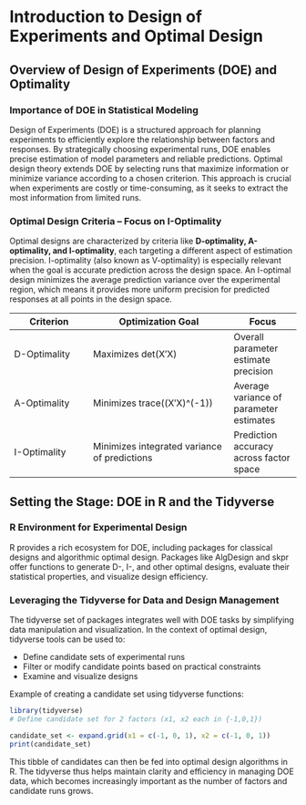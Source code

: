 # Introduction to Design of Experiments and Optimal Design

## Overview of Design of Experiments (DOE) and Optimality

### Importance of DOE in Statistical Modeling

Design of Experiments (DOE) is a structured approach for planning experiments to efficiently explore the relationship between factors and responses. By strategically choosing experimental runs, DOE enables precise estimation of model parameters and reliable predictions. Optimal design theory extends DOE by selecting runs that maximize information or minimize variance according to a chosen criterion. This approach is crucial when experiments are costly or time-consuming, as it seeks to extract the most information from limited runs.

### Optimal Design Criteria – Focus on I-Optimality

Optimal designs are characterized by criteria like **D-optimality, A-optimality, and I-optimality**, each targeting a different aspect of estimation precision. I-optimality (also known as V-optimality) is especially relevant when the goal is accurate prediction across the design space. An I-optimal design minimizes the average prediction variance over the experimental region, which means it provides more uniform precision for predicted responses at all points in the design space.

| Criterion | Optimization Goal | Focus |
|--------------------|-----------------------------------|-----------------|
| D-Optimality | Maximizes det(X′X) | Overall parameter estimate precision |
| A-Optimality | Minimizes trace((X′X)\^(-1)) | Average variance of parameter estimates |
| I-Optimality | Minimizes integrated variance of predictions | Prediction accuracy across factor space |

## Setting the Stage: DOE in R and the Tidyverse

### R Environment for Experimental Design

R provides a rich ecosystem for DOE, including packages for classical designs and algorithmic optimal design. Packages like AlgDesign and skpr offer functions to generate D-, I-, and other optimal designs, evaluate their statistical properties, and visualize design efficiency.

### Leveraging the Tidyverse for Data and Design Management

The tidyverse set of packages integrates well with DOE tasks by simplifying data manipulation and visualization. In the context of optimal design, tidyverse tools can be used to:

-   Define candidate sets of experimental runs
-   Filter or modify candidate points based on practical constraints
-   Examine and visualize designs

Example of creating a candidate set using tidyverse functions:

```r
library(tidyverse)
# Define candidate set for 2 factors (x1, x2 each in {-1,0,1})

candidate_set <- expand.grid(x1 = c(-1, 0, 1), x2 = c(-1, 0, 1))
print(candidate_set)
```

This tibble of candidates can then be fed into optimal design algorithms in R. The tidyverse thus helps maintain clarity and efficiency in managing DOE data, which becomes increasingly important as the number of factors and candidate runs grows.
